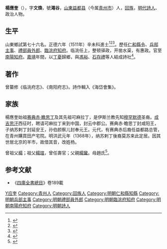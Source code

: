 {{Otheruses|other=名为楊應奎的其他人物|楊應奎}}
{{Otheruses|other=名为杨文焕的其他人物|杨文焕}}
{{明清人物信息框
| 姓名 = 楊應奎
| 原名 =
| 圖片名稱= 
| 圖片大小 =
| 圖片說明 = 
| 最高職務 = 河南南陽府知府
| 國家 = 大明 
| 爵位 =
| 籍貫 = 山東青州府益都縣
| 族裔 = 
| 旗籍 = 
| 字號 = 字文煥，號澠谷
| 諡號 =
| 出生日期 = 成化二十二年（1486年）
| 出生地點 = 山東益都縣
| 逝世日期 = 嘉靖二十一年（1542年）
| 逝世地點 = 山東益都縣
| 墓葬 =
| 配偶 = 
| 親屬 = 
| 出身 =
* 正德六年辛未科同進士出身
| 經歷 =
| 著作 =  
}}
'''楊應奎'''（{{bd|1486年||1542年|catIdx=Y楊}}），字'''文煥'''，號'''澠谷'''，[[山東|山東]][[益都县|益都县]]（今属[[青州市|青州市]]）人，[[回族|回族]]，[[明代|明代]][[詩人|詩人]]、政治人物。

== 生平 ==
山東鄉試第七十六名。正德六年（1511年）辛未科進士<ref>{{Cite book|title=《皇明贡举考》卷五|last=（明）[[张朝瑞|张朝瑞]]|first=|publisher=《续修四库全书》史部第828册|year=|isbn=|location=|pages=}}</ref><ref>{{Cite book|title=贡举志五种 上|last=鲁小俊，江俊伟著|first=|publisher=武汉：武汉大学出版社|year=2009|isbn=978-7-307-07043-1|location=|pages=}}</ref><ref>{{Cite book|title=近代中国史料丛刊续辑 785-790 明清进士题名录索引 1-6|last=朱保炯，谢沛霖|first=|publisher=文海出版社|year=1981|isbn=|location=台湾}}</ref>。歷任[[仁和县|仁和]][[縣令|縣令]]、[[兵部|兵部]][[主事|主事]]、[[禮部|禮部]][[員外郎|員外郎]]、[[臨洮府|臨洮府]][[知府|知府]]。临洮任上，整顿驿政，开凿水渠，有惠政。官至[[南陽|南陽]][[知府|知府]]。[[嘉靖|嘉靖]]年間，以[[丁憂|丁憂]]歸鄉，與[[馮裕|馮裕]]、[[石存禮|石存禮]]等人結成詩社<ref>{{cite book|author1=张文今|title=金山诗抄 上|date=2008年1月|publisher=扬州：广陵书社|isbn=7-80694-218-1|pages=298|accessdate=2017-04-23}}</ref>。

==著作==
曾纂修《临洮府志》、《南阳府志》。詩作輯入《海岱會集》。

==家族==
楊應奎始祖[[赛典赤·瞻思丁|赛典赤·瞻思丁]]及其先祖可麻拉丁，是伊斯兰教先知[[穆罕默德|穆罕默德]]圣裔。[[成吉思汗|成吉思汗]]西征时，聘请可麻拉丁来到中国，封云中郡公。赛典赤·瞻思丁封咸阳王，子纳苏剌丁封延安王，孙伯颜察儿封奉元王。元代，有赛典赤后裔任益都路总管，在青州購買田产宅院。明洪武元年（1368年），纳苏剌丁後裔莫苏来此定居。因其世居北京的羊市，故借其音，改姓杨。

曾祖父[[楊|楊]]；祖父[[楊瑄|楊瑄]]，曾任壽官；父親[[楊鸞|楊鸞]]。母趙氏<ref>{{Cite book|title=天一阁藏明代科举录选刊 登科录 点校本|last=龚延明主编|first=|publisher=宁波出版社|year=2016|isbn=978-7-5526-2320-8|location=宁波|pages=|quote=《天一閣藏明代科舉錄選刊.登科錄》之《正德六年辛未科進士登科錄》}}</ref>。

==参考文献==
{{reflist}}
* 《[[四庫全書總目|四庫全書總目]]》卷189載

{{並稱|海岱八子|[[石存禮|石存禮]] - [[藍田_(嘉靖進士)|藍　田]] - [[馮裕|馮　裕]] - [[劉澄甫|劉澄甫]] - [[陳經|陳　經]] - [[黃卿|黃　卿]] - [[劉淵甫|劉淵甫]] - [[楊應奎_(正德進士)|楊應奎]]}}
{{正德六年辛未科殿試金榜}}

{{Authority control}}

{{DEFAULTSORT:Yang楊}}
[[Category:杨姓|Y应奎]]
[[Category:青州人|Category:青州人]]
[[Category:回族人|Category:回族人]]
[[Category:明朝仁和縣知縣|Category:明朝仁和縣知縣]]
[[Category:明朝兵部主事|Category:明朝兵部主事]]
[[Category:明朝禮部員外郎|Category:明朝禮部員外郎]]
[[Category:明朝臨洮府知府|Category:明朝臨洮府知府]]
[[Category:明朝南陽府知府|Category:明朝南陽府知府]]
[[Category:明朝詩人|Category:明朝詩人]]